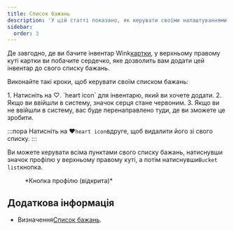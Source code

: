 ```yaml
---
title: Список бажань
description: 'У цій статті показано, як керувати своїми налаштуваннями подорожей на Wink'
sidebar:
  order: 3
---
```


Де завгодно, де ви бачите інвентар Wink[картки](/studio/cards), у верхньому правому куті картки ви побачите сердечко, яке дозволить вам додати цей інвентар до свого списку бажань.

Виконайте такі кроки, щоб керувати своїм списком бажань:

<Steps>
  1. Натисніть на ♡. `heart icon` для інвентарю, який ви хочете додати.
  2. Якщо ви ввійшли в систему, значок серця стане червоним.
  3. Якщо ви не ввійшли в систему, вас буде перенаправлено туди, де ви зможете це зробити.
</Steps>


:::пора
Натисніть на ♥️`heart icon`вдруге, щоб видалити його зі свого списку.
:::

Ви можете керувати всіма пунктами свого списку бажань, натиснувши значок профілю у верхньому правому куті, а потім натиснувши`Bucket list`кнопка.

<figure>
  <CloudinaryImage width="350" height="404" resize="scale" quality="best" alt="Кнопка облікового запису після автентифікації" src="academy/account-button-auth-open" errorImage="noimage_opaque_nyrtl0.png" />

  <figcaption>*Кнопка профілю (відкрита)*</figcaption>
</figure>


## Додаткова інформація

* Визначення[Список бажань](https://en.wikipedia.org/wiki/Bucket_list).

